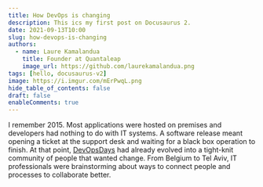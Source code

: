 ```yaml
---
title: How DevOps is changing
description: This ics my first post on Docusaurus 2.
date: 2021-09-13T10:00
slug: how-devops-is-changing
authors:
  - name: Laure Kamalandua
    title: Founder at Quantaleap
    image_url: https://github.com/laurekamalandua.png
tags: [hello, docusaurus-v2]
image: https://i.imgur.com/mErPwqL.png
hide_table_of_contents: false
draft: false
enableComments: true
---
```


<head>
  <meta property="og:title" content="How DevOps is changing"/>
</head>

I remember 2015. Most applications were hosted on premises and developers had nothing to do with IT systems. A software release meant opening a ticket at the support desk and waiting for a black box operation to finish. At that point, [DevOpsDays](https://devopsdays.org/) had already evolved into a tight-knit community of people that wanted change. From Belgium to Tel Aviv, IT professionals were brainstorming about ways to connect people and processes to collaborate better.
